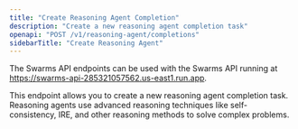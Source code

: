 ```yaml
---
title: "Create Reasoning Agent Completion"
description: "Create a new reasoning agent completion task"
openapi: "POST /v1/reasoning-agent/completions"
sidebarTitle: "Create Reasoning Agent"
---
```


<Note>

The Swarms API endpoints can be used with the Swarms API running at https://swarms-api-285321057562.us-east1.run.app.

</Note>

This endpoint allows you to create a new reasoning agent completion task. Reasoning agents use advanced reasoning techniques like self-consistency, IRE, and other reasoning methods to solve complex problems.


